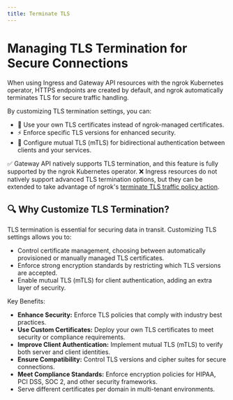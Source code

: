 ```yaml
---
title: Terminate TLS
---
```


# Managing TLS Termination for Secure Connections

When using Ingress and Gateway API resources with the ngrok Kubernetes operator, HTTPS endpoints are created by default, and ngrok automatically terminates TLS for secure traffic handling.

By customizing TLS termination settings, you can:

- 🔐 Use your own TLS certificates instead of ngrok-managed certificates.
- ⚡ Enforce specific TLS versions for enhanced security.
- 🔄 Configure mutual TLS (mTLS) for bidirectional authentication between clients and your services.


✅ Gateway API natively supports TLS termination, and this feature is fully supported by the ngrok Kubernetes operator.
❌ Ingress resources do not natively support advanced TLS termination options, but they can be extended to take advantage of ngrok's [terminate TLS traffic policy action](/traffic-policy/actions/terminate-tls/).

## 🔍 Why Customize TLS Termination?

TLS termination is essential for securing data in transit. Customizing TLS settings allows you to:
- Control certificate management, choosing between automatically provisioned or manually managed TLS certificates.
- Enforce strong encryption standards by restricting which TLS versions are accepted.
- Enable mutual TLS (mTLS) for client authentication, adding an extra layer of security.

Key Benefits:
- **Enhance Security:** Enforce TLS policies that comply with industry best practices.
- **Use Custom Certificates:** Deploy your own TLS certificates to meet security or compliance requirements.
- **Improve Client Authentication:** Implement mutual TLS (mTLS) to verify both server and client identities.
- **Ensure Compatibility:** Control TLS versions and cipher suites for secure connections.
- **Meet Compliance Standards:** Enforce encryption policies for HIPAA, PCI DSS, SOC 2, and other security frameworks.
- Serve different certificates per domain in multi-tenant environments.

<!-- prettier-ignore-start -->
<Tabs groupId="kind" queryString="kind">
	<TabItem value="agent-endpoint" label="AgentEndpoint" default>
	</TabItem>
	<TabItem value="cloud-endpoint" label="CloudEndpoint">
  </TabItem>
	<TabItem value="ingress" label="Ingress">
  </TabItem>
	<TabItem value="gateway-api" label="Gateway API">
  </TabItem>
</Tabs>
<!-- prettier-ignore-end -->
